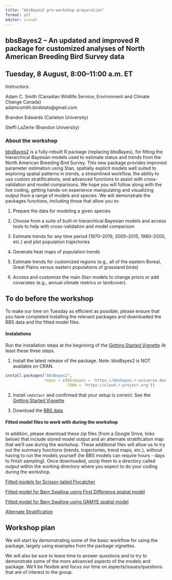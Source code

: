 ```yaml
---
title: "bbsBayes2 pre-workshop preparation"
format: pdf
editor: visual
---
```


## bbsBayes2 -- An updated and improved R package for customized analyses of North American Breeding Bird Survey data

## Tuesday, 8 August, 8:00--11:00 a.m. ET

Instructors:

Adam C. Smith (Canadian Wildlife Service, Environment and Climate Change Canada)\
adamcsmith.birdstats\@gmail.com

Brandon Edwards (Carleton University)

Steffi LaZerte (Brandon University)

### About the workshop

[bbsBayes2](https://bbsbayes.github.io/bbsBayes2) is a fully-rebuilt R package (replacing bbsBayes), for fitting the hierarchical Bayesian models used to estimate status and trends from the North American Breeding Bird Survey. This new package provides improved parameter estimation using Stan, spatially explicit models well suited to exploring spatial patterns in trends, a streamlined workflow, the ability to use custom stratifications, and advanced functions to assist with cross-validation and model comparisons. We hope you will follow along with the live coding, getting hands-on experience manipulating and visualizing output from a range of models and species. We will demonstrate the packages functions, including those that allow you to:

1.  Prepare the data for modeling a given species

2.  Choose from a suite of built-in hierarchical Bayesian models and access tools to help with cross-validation and model comparison

3.  Estimate trends for any time period (1970--2019, 2005--2015, 1980--2000, etc.) and plot population trajectories

4.  Generate heat maps of population trends

5.  Estimate trends for customized regions (e.g., all of the eastern Boreal, Great Plains versus eastern populations of grassland birds)

6.  Access and customize the main Stan models to change priors or add covariates (e.g., annual climate metrics or landcover).

## To do before the workshop

To make our time on Tuesday as efficient as possible, please ensure that you have completed installing the relevant packages and downloaded the BBS data and the fitted model files.

#### Instalations

Run the installation steps at the beginning of the [Getting Started Vignette](https://bbsbayes.github.io/bbsBayes2/) At least these three steps.

1.  Install the latest release of the package. Note: bbsBayes2 is NOT available on CRAN.

```r
install.packages("bbsBayes2",
                 repos = c(bbsbayes = 'https://bbsbayes.r-universe.dev',
                           CRAN = 'https://cloud.r-project.org'))
```

2.  Install `cmdstanr` and confirmed that your setup is correct. See the [Getting Started Vignette](https://bbsbayes.github.io/bbsBayes2/articles/bbsBayes2.html#install-cmdstanr)

3.  Download the [BBS data](https://bbsbayes.github.io/bbsBayes2/articles/bbsBayes2.html#download-bbs-data)

#### Fitted model files to work with during the workshop

In addition, please download these zip files (from a Google Drive, links below) that include stored model output and an alternate stratification map that we'll use during the workshop. These additional files will allow us to try out the summary functions (trends, trajectories, trend maps, etc.), without having to run the models yourself (he BBS models can require hours - days to finish sampling). Once downloaded, unzip them to a directory called *output* within the working directory where you expect to do your coding during the workshop.

[Fitted models for Scissor-tailed Flycatcher](https://drive.google.com/file/d/1zF8xOIn_ZuORmjNDHAu5YCJjIx4j-MHC/view?usp=drive_link)

[Fitted model for Barn Swallow using First Difference spatial model](https://drive.google.com/file/d/1hlJ9rljDSGdkV4P_-k07wBSyWyKOy-hm/view?usp=sharing)

[Fitted model for Barn Swallow using GAMYE spatial model](https://drive.google.com/file/d/1RNbM312_isopRN7Lb-jP1-wK4UvRKkHE/view?usp=sharing)

[Alternate Stratification](https://drive.google.com/file/d/1pWPC2Eh5VBP7RIC173gazdAmtHfx4KdF/view?usp=sharing)

## Workshop plan

We will start by demonstrating some of the basic workflow for using the package, largely using examples from the package vignettes.

We will also be sure to leave time to answer questions and to try to demonstrate some of the more advanced aspects of the models and package. We'll be flexible and focus our time on aspects/issues/questions that are of interest to the group.

